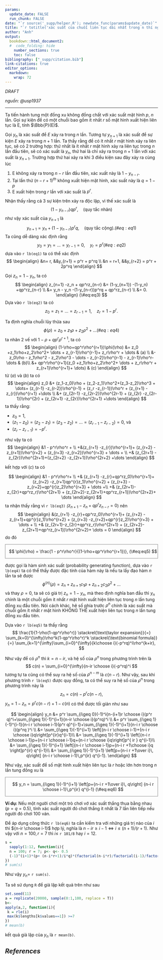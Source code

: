 ```yaml
---
params:
  update_date: FALSE
  run_chunk: FALSE
date: "`r source('_supp/helper.R'); newdate_func(params$update_date)`"
title: "`r totitle('xác suất của chuỗi liên tục dài nhất trong n thí nghiệm')`"
author: "Anh"
output: 
  bookdown::html_document2:
  #  code_folding: hide
    number_sections: true
    toc: false
bibliography: ["_supp/citation.bib"]
link-citations: true
editor_options: 
  markdown: 
    wrap: 72
---
```


```{=tex}
\newcommand{\bf}[1]{\boldsymbol{#1}}
\newcommand{\hat}[1]{\widehat{#1}}
\newcommand{\mm}[1]{\mathbb{#1}}
\newcommand{\bar}[1]{\overline{#1}}
\newcommand{\tp}[1]{{#1}^{\top}}
```
```{=tex}
\def\E{\Bbb{E}}
\def\V{\Bbb{V}}
\def\P{\Bbb{P}}
\def\I{{\large\unicode{x1D7D9}}}
\def\indep{\perp\!\!\!\!\perp}
\newcommand{\overeq}[2]{\stackrel{#1}{#2}}
\def\epsilon{\varepsilon}
```
::: {.watermark}
*DRAFT*
:::

*nguồn: @usp1937*

------------------------------------------------------------------------

Ta tiến hành tung một đồng xu không đồng chất với xác suất mặt hình $p$,
$n$ lần. Gọi sự kiện để có một chuỗi bao gồm ít nhất $r$ số mặt hình
xuất hiện liên tục là E, tính $\Bbb{P}(E)$.

Gọi $y_n$ là xác suất để $E$ xảy ra trong $n$ lần. Tương tự $y_{n+1}$ là
xác suất để sự kiện $E$ xảy ra trong $n+1$ lần. Ta thấy rằng để có ít
nhất $r$ mặt hình xảy ra liên tục, sẽ có 2 trường hợp: thứ nhất là ít
nhất $r$ mặt hình xảy ra liên tục trong $n$ lần đầu tiên, sẽ có xác suất
là $y_n$, thứ hai là chỉ xảy ra trong $n+1$ lần với xác suất là
$y_{n+1}$. Trường hợp thứ hai xảy ra khi 3 điều kiện sau đây xảy ra cùng
lúc

1.  E không xảy ra trong $n-r$ lần đầu tiên, xác xuất này là
    $1-y_{n-r}$.
2.  Tại lần thứ $(n-r+1)^{th}$ không xuất hiện mặt hình, xác suất này là
    $q= 1-p$
3.  E xuất hiện trong $r$ lần với xác suất là $p^r$.

Nhận thấy rằng cả 3 sự kiện trên xảy ra độc lập, vì thế xác suất là 
$$
(1-y_{n-r})qp^r, \quad \text{(quy tắc nhân)}
$$ 
như vậy xác suất của $y_{n+1}$ là 
$$
y_{n+1} = y_n + (1-y_{n-r})p^rq, \quad \text{(quy tắc cộng)}.
(\#eq:eq1)
$$ 
Ta cũng dễ dàng xác định rằng 
$$
y_0 = y_1 = \dots =y_{r-1} = 0, \quad y_r = p^r
(\#eq:eq2)
$$ 
dựa vào `r lb(eq1)` ta có thể xác định 
$$
\begin{align}
&n= r, &&y_{r+1} = p^r + p^rq \\
&n = r+1, &&y_{r+2} = p^r + 2p^rq
\end{align}
$$

Gọi $z_n = 1-y_n$, ta có 
$$
\begin{align}
z_{n+1} -z_n + qp^rz_{n-r} &= (1-y_{n+1}) -(1-y_n) +qp^rz_{n-r} \\
&= y_n - y_n -(1-y_{n-r})p^rq + qp^rz_{n-r} \\
&= 0.
\end{align}
(\#eq:eq3)
$$ 
Dựa vào `r lb(eq2)` ta có 
$$
z_0 =z_1 =\dots =z_{r-1} =1, \quad z_r = 1 - p^r.
$$

Ta định nghĩa chuỗi lũy thừa sau 
$$
\phi(\rho) = z_0 +z_1\rho+z_2\rho^2+ \dots
(\#eq:eq4)
$$ 
ta nhân 2 vế với $1-\rho+qp^r\rho^{r+1}$, ta có 
$$
\begin{align}
(1-\rho+qp^r\rho^{r+1})\phi(\rho) &= z_0 +z_1\rho+z_2\rho^2+ \dots + z_{r-1}\rho^{r-1}+ z_r\rho^r + \dots & (a)  \\
&- z_0\rho - z_1\rho^2 - z_2\rho^3 - \dots - z_{r-2}\rho^{r-1} -  z_{r-1}\rho^r- \dots & (b)\\
&+ qp^r\rho^{r+1}(z_0 +z_1\rho+z_2\rho^2+ \dots + z_r\rho^r + z_{r+1}\rho^{r+1}+ \dots) & (c)
\end{align}
$$ 
từ $(a)$ và $(b)$ ta có 
$$
\begin{align}
z_0 &+ (z_1-z_0)\rho + (z_2-z_1)\rho^2+(z_3-z_2)\rho^3 + \dots+ (z_{r-1} -z_{r-2})\rho^{r-1} + (z_r -z_{r-1})\rho^r + (z_{r+1} -z_{r})\rho^{r+1} +\dots \\
&+ (z_{2r-1} -z_{2r-2})\rho^{2r-1} + (z_{2r} -z_{2r-1})\rho^{2r} + (z_{2r+1} -z_{2r})\rho^{2r+1} +\dots
\end{align}
$$ 
ta thấy rằng:

-   $z_0 = 1$,
-   $(z_1-z_0) = (z_2-z_1) = (z_3-z_2) = \dots =(z_{r-1} -z_{r-2}) =0$,
    và
-   $(z_r -z_{r-1}) = -p^r$.

như vậy ta có 
$$
\begin{align}
&1 - p^r\rho^r + \\
+&(z_{r+1} -z_{r})\rho^{r+1}+ (z_{r+2} -z_{r+1})\rho^{r+2} + (z_{r+3} -z_{r+2})\rho^{r+3} + \dots + \\
+& (z_{2r+1} -z_{2r})\rho^{2r+1}+(z_{2r+2} -z_{2r+1})\rho^{2r+2} +\dots
\end{align}
$$

kết hợp với $(c)$ ta có 

$$
\begin{align}
&1 - p^r\rho^r+ \\
+& (z_{r+1} -z_{r}+qp^rz_0)\rho^{r+1}+ (z_{r+2} -z_{r+1}qp^{r}z_1)\rho^{r+2} + (z_{r+3} -z_{r+2}+qp^{r}z_2)\rho^{r+3} + \dots +\\
+& (z_{2r+1}-z_{2r}+qp^rz_r)\rho^{2r+1} + (z_{2r+2}-z_{2r+1}+qp^rz_{r+1})\rho^{2r+2}+ \dots 
\end{align}
$$ 
ta nhận thấy rằng vì `r lb(eq3)` *(*$z_{n+1} -z_n + qp^rz_{n-r} = 0$)
nên 
$$
\begin{align}
&(z_{r+1} -z_{r}+qp^rz_0)\rho^{r+1}+ (z_{r+2} -z_{r+1}+qp^{r}z_1)\rho^{r+2} + (z_{r+3} -z_{r+2}+qp^{r}z_2)\rho^{r+3} + \dots + \\
+& (z_{2r+1}-z_{2r}+qp^rz_r)\rho^{2r+1} + (z_{2r+2}-z_{2r+1}+qp^rz_{r+1})\rho^{2r+2}+ \dots  = 0
\end{align}
$$ 
do đó

::: {style="border: thin solid grey; padding-left: 10px;"}
$$
\phi(\rho) = \frac{1 - p^r\rho^r}{(1-\rho+qp^r\rho^{r+1})},
(\#eq:eq5)
$$
:::

được gọi là hàm sinh xác suất (probability generating function), dựa vào
`r lb(eq4)` ta có thể thấy được đặc tính của hàm này là nếu ta lấy đạo
hàm $n$ lần ta sẽ được $$
\phi^{(n)}(\rho) = z_n + z_{n+1}c_1\rho + z_{n+2}c_2\rho^2 + \dots
$$ và thay $\rho=0$, ta sẽ có giá trị $z_n = 1 - y_n$, mà theo định
nghĩa ban đầu thì $y_n$ chính là một chuỗi gồm ít nhất $r$ mặt hình xuất
hiện liên tục trong $n$ lần tung đồng xu đầu tiên. Nói cách khác, hệ số
phía trước $\rho^n$ chính là xác suất mà chuỗi gồm ít nhất $r$ mặt hình
KHÔNG THỂ xuất hiện liên tục trong $n$ lần tung đồng xu đầu tiên.

Dựa vào `r lb(eq5)` ta thấy rằng 
$$
\frac{1}{1-\rho(1-qp^r\rho^r)} \stackrel{\text{taylor expansion}}{=}  \sum_{k=0}^{\infty}\rho^k(1-qp^r\rho^r)^k \stackrel{\text{binomial formula}}{=} \sum_{k=1}^{\infty}\sum_{i=0}^{\infty}{k\choose i}(-p^rq)^i\rho^{k+ir},
$$ 

Như vậy để có $\rho^n$ thì $k = n-ir$, và hệ số của $\rho^n$ trong
phương trình trên là 
$$
c(n) = \sum_{i=0}^{\infty}{n-ir \choose i}(-p^rq)^i
$$ 
tương tự ta cũng có thể suy ra hệ số của $\rho^{n-m}$ là $c(n-r)$.
Như vậy, sau khi phương trình `r lb(eq5)` được quy đồng, ta có thể suy
ra hệ số của $\rho^n$ trong phương trình này là 
$$
z_n = c(n) -p^rc(n-r),
$$ 
$y_n = 1-z_n = p^rc(n-r) +1 -c(n)$ có thể được tối giản như sau

$$
\begin{align}
y_n &= p^r  \sum_{i\geq 0}(-1)^i{n-(i+1)r \choose i}(p^r q)^i+\sum_{i\geq 1}(-1)^{i+1}{n-ir \choose i}(p^rq)^i \\
&= p^r  \sum_{i\geq 1}(-1)^{i-1}{n-i r \choose i-1}(p^r q)^{i-1}+\sum_{i\geq 1}(-1)^{i+1}{n-i r \choose i}(p^rq )^i \\
&= \sum_{i\geq 1}(-1)^{i+1}  \left[{n-i r \choose i-1}+{n-i r \choose i}q\right]p^{ir}q^{i-1}\\
&= \sum_{i\geq 1}(-1)^{i+1}  \left[{n-i r \choose i-1}p+{n-i r \choose i-1}q+{n-i r \choose i}q\right]p^{ ir } q^{i-1}\\
&= \sum_{i\geq 1}(-1)^{i+1}  \left[{n-i r \choose i-1}p+{n-i r +1\choose i}q \right]p^{ir} q^{i-1}\\
&= \sum_{i\geq 1}(-1)^{i+1}  \left[p+{n-i r +1\over i}\, q\right] {n-i r \choose i-1}\,p^{ir} q^{i-1}. 
\end{align}
$$

Như vậy, xác suất để số mặt hình xuất hiện liên tục là $r$ hoặc lớn hơn
trong $n$ lần tung đồng xu là

::: {style="border: thin solid grey; padding-left: 10px;"}
$$
y_n = \sum_{i\geq 1}(-1)^{i+1}  \left[p+{n-i r +1\over i}\, q\right] {n-i r \choose i-1}\,p^{ir} q^{i-1}
(\#eq:eq6)
$$
:::

**Ví dụ:** Nếu một người chơi một trò chơi vớ xác suất thắng thua bằng
nhau $(p=q=0.5)$, tính xác suất người đó chơi thắng ít nhất là 7 lần
liên tiếp nếu người đó chơi 100 ván.

Để áp dụng công thức `r lb(eq6)` ta cần kiểm tra với những giá trị nào
của $i$ thì ${n-ir \choose i-1}$ hợp lý, nghĩa là
$n-ir \ge i-1 \Leftrightarrow i \le (n+1)/(r+1)$. Như vậy với
$n=100, r = 7$ thì $i\le$ `r 101/8` hay $i=12$.

```r
s = 
  sapply(1:12, function(i){
  n = 100; r = 7; p<- q<- 0.5
  (-1)^(i+1)*(p+ (n-i*r+1)/i*q)*(factorial(n-i*r)/factorial(i-1)/factorial(n-i*r-i+1))*p^(i*r)*q^(i-1)
})
# sum(s)
```

Như vậy $y_n =$ `r sum(s)`.

Ta sẽ sử dụng `R` để giả lập kết quả trên như sau

```r
set.seed(11)
a = replicate(20000, sample(0:1,100, replace = T))
b<-
apply(a,2, function(i){
 k = rle(i)
 max(k$lengths[k$values==1]) >=7
})
# mean(b)
```

kết quả giả lập của $y_n$ là `r mean(b)`.

<!-- ----------------------------------------------------------------------------- -->

::: {.shad}
# *References* {.unnumbered}
:::

